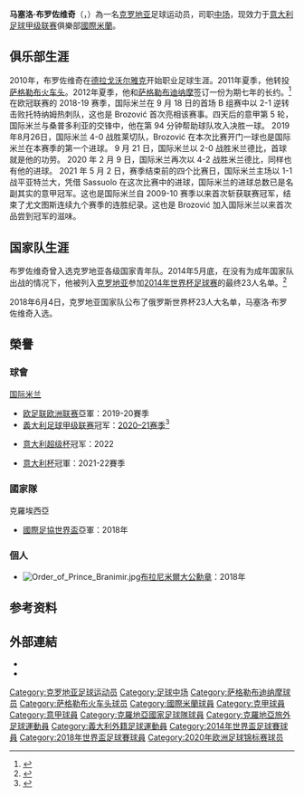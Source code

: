 {{Expand language}}{{noteTA|G1=football|G2=UEFA
|T=zh-hans:马塞洛·布罗佐维奇;zh-hant:馬塞洛·布羅佐維奇;zh-hk:馬些路·波索域
|1=zh-hans:马塞洛;zh-hant:馬塞洛;zh-hk:馬些路
|2=zh-hans:布罗佐维奇;zh-hant:布羅佐維奇;zh-hk:波索域;}}
{{Infobox football biography
| name           = 马塞洛·布罗佐维奇<br>Marcelo Brozović
| image          = Marcelo Brozović 2015.jpg
| fullname       = Marcelo Brozović<ref>{{cite news
| title = 2014 FIFA World Cup Brazil: List of Players
| url = http://www.fifadata.com/document/fwc/2014/pdf/fwc_2014_squadlists.pdf
| publisher = FIFA
| format = PDF
| page = 12
| date = 11 June 2014
| accessdate = 8 July 2014
| archive-date = 2015-06-11
| archive-url = https://web.archive.org/web/20150611133541/http://www.uefa.com/uefachampionsleague/news/newsid%3D2255077.html
| dead-url = no
}}</ref>
| birth_date     = {{Birth date and age|1992|11|16|df=y}}
| birth_place    = 克罗地亚[[萨格勒布|萨格勒布]]
| height         = {{convert|1.81|m|abbr=on}}<ref>{{cite web|title=Marcelo Brozovic: Player Profile|url=http://www.inter.it/en/squadra/G0959|publisher=Internazionale|accessdate=|archive-date=2019-03-31|archive-url=https://web.archive.org/web/20190331231737/https://www.inter.it/en/squadra/G0959|dead-url=yes}}</ref>
| position       = [[中场|中场]]
| currentclub    = [[國際米蘭|國際米蘭]]
| clubnumber     = 77
| youthyears1    = 2002–2010
| youthclubs1    = [[NK_Hrvatski_Dragovoljac|德拉戈沃尔雅克]]
| years1         = 2010–2011 
| clubs1         = [[NK_Hrvatski_Dragovoljac|德拉戈沃尔雅克]] 
| caps1          = 22 
| goals1         = 1
| years2         = 2011–2012 
| clubs2         = [[萨格勒布火车头足球俱乐部|萨格勒布火车头]]                     
| caps2          = 33 
| goals2         = 5
| years3         = 2012–2016     
| clubs3         = [[萨格勒布迪纳摩足球俱乐部|萨格勒布迪纳摩]]             
| caps3          = 50 
| goals3         = 8
| years4         = 2015–
| clubs4         = [[國際米蘭|國際米蘭]]             
| caps4          = 198
| goals4         = 20
| nationalyears1 = 2009–2010 
| nationalteam1  = 克罗地亚U18
| nationalcaps1  = 4         
| nationalgoals1 = 0
| nationalyears2 = 2010–2011 
| nationalteam2  = [[克罗地亚19岁以下国家足球队|克罗地亚U19]]
| nationalcaps2  = 1         
| nationalgoals2 = 0
| nationalyears3 = 2011–2012 
| nationalteam3  = [[克罗地亚20岁以下国家足球队|克罗地亚U20]]
| nationalcaps3  = 5         
| nationalgoals3 = 3
| nationalyears4 = 2011–2013     
| nationalteam4  = [[克罗地亚21岁以下国家足球队|克罗地亚U21]]
| nationalcaps4  = 13
| nationalgoals4 = 7
| nationalyears5 = 2014–    
| nationalteam5  = [[克羅地亞國家足球隊|克羅地亞]]
| nationalcaps5  = 59
| nationalgoals5 = 6
| medaltemplates = 
{{Medal|Sport|男子[[足球|足球]]}}
{{Medal|Country|{{fb|CRO}}}}
{{Medal|Comp|[[國際足協世界盃|國際足協世界盃]]}}
{{Medal|RU|[[2018年國際足協世界盃|2018 俄羅斯]]|}}

| pcupdate       = 2021年5月15日
| ntupdate       = 2021年6月6日
}}
'''马塞洛·布罗佐维奇'''（{{lang|hr|'''Marcelo Brozović'''}}，{{bd|1992年|11月16日|catIdx=Brozovic, Marcelo}}）為一名[[克罗地亚|克罗地亚]]足球运动员，司职[[中场|中场]]，现效力于[[意大利足球甲级联赛|意大利足球甲级联赛]]俱樂部[[國際米蘭|國際米蘭]]。

==俱乐部生涯==
2010年，布罗佐维奇在[[NK_Hrvatski_Dragovoljac|德拉戈沃尔雅克]]开始职业足球生涯。2011年夏季，他转投[[萨格勒布火车头足球俱乐部|萨格勒布火车头]]。2012年夏季，他和[[萨格勒布迪纳摩足球俱乐部|萨格勒布迪纳摩]]签订一份为期七年的长约。<ref>{{cite news |url=http://www.hrsport.net/vijesti/446038/nogomet-1-hnl/marcelo-brozovic-potpisao-sedmogodisnji-ugovor-s-dinamom/ |title=Marcelo Brozović potpisao sedmogodišnji ugovor s Dinamom |last=Dubravac |first=Ante |date=31 August 2012 |work=Sportnet.hr |language=hr |accessdate=31 August 2012 |archive-date=2015-09-24 |archive-url=https://web.archive.org/web/20150924051809/http://www.hrsport.net/vijesti/446038/nogomet-1-hnl/marcelo-brozovic-potpisao-sedmogodisnji-ugovor-s-dinamom/ |dead-url=no }}</ref>
在欧冠联赛的 2018-19 赛季，国际米兰在 9 月 18 日的首场 B 组赛中以 2-1 逆转击败托特纳姆热刺队，这也是 Brozović 首次亮相该赛事。四天后的意甲第 5 轮，国际米兰与桑普多利亚的交锋中，他在第 94 分钟帮助球队攻入决胜一球。
2019年8月26日，国际米兰 4-0 战胜莱切队，Brozović 在本次比赛开门一球也是国际米兰在本赛季的第一个进球。 9 月 21 日，国际米兰以 2-0 战胜米兰德比，首球就是他的功劳。 2020 年 2 月 9 日，国际米兰再次以 4-2 战胜米兰德比，同样也有他的进球。
2021 年 5 月 2 日，赛季结束前的四个比赛日，国际米兰主场以 1-1 战平亚特兰大，凭借 Sassuolo 在这次比赛中的进球，国际米兰的进球总数已是名副其实的意甲冠军。这也是国际米兰自 2009-10 赛季以来首次斩获联赛冠军，结束了尤文图斯连续九个赛季的连胜纪录。这也是 Brozović 加入国际米兰以来首次品尝到冠军的滋味。

==国家队生涯==
布罗佐维奇曾入选克罗地亚各级国家青年队。2014年5月底，在没有为成年国家队出战的情况下，他被列入[[克罗地亚国家足球队|克罗地亚]]参加[[2014年世界杯足球赛|2014年世界杯足球赛]]的最终23人名单。<ref>{{Cite web |url=http://www.index.hr/sp2014/clanak/kovac-objavio-putnike-za-brazil-otpali-cop-bubnjic-pasalic-i-badelj-mocinic-ide-na-sp-/750675.aspx |title=Kovač objavio putnike za Brazil: Otpali Čop, Bubnjić, Pašalić i Badelj! Močinić ide na |access-date=2014-06-01 |archive-date=2014-06-06 |archive-url=https://web.archive.org/web/20140606104445/http://www.index.hr/sp2014/clanak/kovac-objavio-putnike-za-brazil-otpali-cop-bubnjic-pasalic-i-badelj-mocinic-ide-na-sp-/750675.aspx |dead-url=no }}</ref>

2018年6月4日，克罗地亚国家队公布了俄罗斯世界杯23人大名单，马塞洛·布罗佐维奇入选。

== 榮譽 ==
=== 球會 ===
;{{flagicon|ITA}} [[国际米兰足球俱乐部|国际米兰]]
*[[欧足联欧洲联赛|欧足联欧洲联赛]]亞軍：2019-20賽季
*[[義大利足球甲级联赛|義大利足球甲级联赛]]冠军：[[2020年至2021年義大利足球甲级联赛|2020–21赛季]]<ref>{{cite news|url=https://news.mingpao.com/pns/%E9%AB%94%E8%82%B2/article/20210510/s00015/1620584211941/%E5%9C%8B%E9%9A%9B%E7%B1%B3%E8%98%AD%E5%B0%87%E5%B8%A5%E5%82%B3%E6%8B%92%E6%B8%9B%E8%96%AA%E6%81%90%E6%98%9F%E6%95%A3|title=國際米蘭將帥傳拒減薪恐星散|date=2021-05-10|accessdate=2021-05-12|work=明報|language=zh-hk|archive-date=2021-07-22|archive-url=https://web.archive.org/web/20210722035715/https://news.mingpao.com/pns/%E9%AB%94%E8%82%B2/article/20210510/s00015/1620584211941/%E5%9C%8B%E9%9A%9B%E7%B1%B3%E8%98%AD%E5%B0%87%E5%B8%A5%E5%82%B3%E6%8B%92%E6%B8%9B%E8%96%AA%E6%81%90%E6%98%9F%E6%95%A3|dead-url=no}}</ref>

*[[意大利超级杯|意大利超级杯]]冠军：2022

*[[意大利杯|意大利杯]]冠軍：2021-22賽季

=== 國家隊 ===	
;{{flagicon|CRO}} 克羅埃西亞
*[[國際足協世界盃|國際足協世界盃]]亞軍：2018年

=== 個人 ===	
*[[File:Order_of_Prince_Branimir.jpg|left]][[布拉尼米爾大公勳章|布拉尼米爾大公勳章]]：2018年

==参考资料==
{{reflist}}

==外部連結==
*{{Soccerway}}
*{{BDFutbol}}

{{國際米蘭球員名單}}
{{2014年世界盃足球賽克羅地亞參賽名單}}
{{2016年歐洲國家盃克羅地亞參賽名單}}
{{2018年世界盃足球賽克羅地亞參賽名單}}
{{2020年欧洲足球锦标赛克罗地亚参赛名单}}

{{DEFAULTSORT:Brozovic, Marcelo}}
[[Category:克罗地亚足球运动员|Category:克罗地亚足球运动员]]
[[Category:足球中场|Category:足球中场]]
[[Category:萨格勒布迪纳摩球员|Category:萨格勒布迪纳摩球员]]
[[Category:萨格勒布火车头球员|Category:萨格勒布火车头球员]]
[[Category:國際米蘭球員|Category:國際米蘭球員]]
[[Category:克甲球員|Category:克甲球員]]
[[Category:意甲球員|Category:意甲球員]]
[[Category:克羅地亞國家足球隊球員|Category:克羅地亞國家足球隊球員]]
[[Category:克羅地亞旅外足球運動員|Category:克羅地亞旅外足球運動員]]
[[Category:義大利外籍足球運動員|Category:義大利外籍足球運動員]]
[[Category:2014年世界盃足球賽球員|Category:2014年世界盃足球賽球員]]
[[Category:2018年世界盃足球賽球員|Category:2018年世界盃足球賽球員]]
[[Category:2020年欧洲足球锦标赛球员|Category:2020年欧洲足球锦标赛球员]]